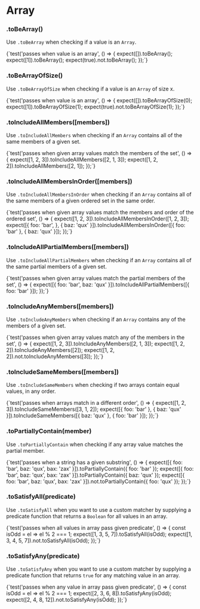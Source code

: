 
# Array

### .toBeArray()

Use `.toBeArray` when checking if a value is an `Array`.

<TestFile name="toBeArray">
  {`test('passes when value is an array', () => {
  expect([]).toBeArray();
  expect([1]).toBeArray();
  expect(true).not.toBeArray();
});`}
</TestFile>

### .toBeArrayOfSize()

Use `.toBeArrayOfSize` when checking if a value is an `Array` of size x.

<TestFile name="toBeArrayOfSize">
  {`test('passes when value is an array', () => {
  expect([]).toBeArrayOfSize(0);
  expect([1]).toBeArrayOfSize(1);
  expect(true).not.toBeArrayOfSize(1);
});`}
</TestFile>

### .toIncludeAllMembers([members])

Use `.toIncludeAllMembers` when checking if an `Array` contains all of the same members of a given set.

<TestFile name="toIncludeAllMembers">
  {`test('passes when given array values match the members of the set', () => {
  expect([1, 2, 3]).toIncludeAllMembers([2, 1, 3]);
  expect([1, 2, 2]).toIncludeAllMembers([2, 1]);
});`}
</TestFile>

### .toIncludeAllMembersInOrder([members])

Use `.toIncludeAllMembersInOrder` when checking if an `Array` contains all of the same members of a given ordered set in the same order.

<TestFile name="toIncludeAllMembersInOrder">
  {`test('passes when given array values match the members and order of the ordered set', () => {
  expect([1, 2, 3]).toIncludeAllMembersInOrder([1, 2, 3]);
  expect([{ foo: 'bar', }, { baz: 'qux' }]).toIncludeAllMembersInOrder([{ foo: 'bar' }, { baz: 'qux' }]);
});`}
</TestFile>

### .toIncludeAllPartialMembers([members])

Use `.toIncludeAllPartialMembers` when checking if an `Array` contains all of the same partial members of a given set.

<TestFile name="toIncludeAllPartialMembers">
  {`test('passes when given array values match the partial members of the set', () => {
  expect([{ foo: 'bar', baz: 'qux' }]).toIncludeAllPartialMembers([{ foo: 'bar' }]);
});`}
</TestFile>

### .toIncludeAnyMembers([members])

Use `.toIncludeAnyMembers` when checking if an `Array` contains any of the members of a given set.

<TestFile name="toIncludeAnyMembers">
  {`test('passes when given array values match any of the members in the set', () => {
  expect([1, 2, 3]).toIncludeAnyMembers([2, 1, 3]);
  expect([1, 2, 2]).toIncludeAnyMembers([2]);
  expect([1, 2, 2]).not.toIncludeAnyMembers([3]);
});`}
</TestFile>

### .toIncludeSameMembers([members])

Use `.toIncludeSameMembers` when checking if two arrays contain equal values, in any order.

<TestFile name="toIncludeSameMembers">
  {`test('passes when arrays match in a different order', () => {
  expect([1, 2, 3]).toIncludeSameMembers([3, 1, 2]);
  expect([{ foo: 'bar' }, { baz: 'qux' }]).toIncludeSameMembers([{ baz: 'qux' }, { foo: 'bar' }]);
});`}
</TestFile>

### .toPartiallyContain(member)

Use `.toPartiallyContain` when checking if any array value matches the partial member.

<TestFile name="toPartiallyContain">
  {`test('passes when a string has a given substring', () => {
  expect([{ foo: 'bar', baz: 'qux', bax: 'zax' }]).toPartiallyContain({ foo: 'bar' });
  expect([{ foo: 'bar', baz: 'qux', bax: 'zax' }]).toPartiallyContain({ baz: 'qux' });
  expect([{ foo: 'bar', baz: 'qux', bax: 'zax' }]).not.toPartiallyContain({ foo: 'qux' });
});`}
</TestFile>

### .toSatisfyAll(predicate)

Use `.toSatisfyAll` when you want to use a custom matcher by supplying a predicate function that returns a `Boolean` for all values in an array.

<TestFile name="toSatisfyAll">
  {`test('passes when all values in array pass given predicate', () => {
  const isOdd = el => el % 2 === 1;
  expect([1, 3, 5, 7]).toSatisfyAll(isOdd);
  expect([1, 3, 4, 5, 7]).not.toSatisfyAll(isOdd);
});`}
</TestFile>

### .toSatisfyAny(predicate)

Use `.toSatisfyAny` when you want to use a custom matcher by supplying a predicate function that returns `true` for any matching value in an array.

<TestFile name="toSatisfyAny">
  {`test('passes when any value in array pass given predicate', () => {
  const isOdd = el => el % 2 === 1;
  expect([2, 3, 6, 8]).toSatisfyAny(isOdd);
  expect([2, 4, 8, 12]).not.toSatisfyAny(isOdd);
});`}
</TestFile>
